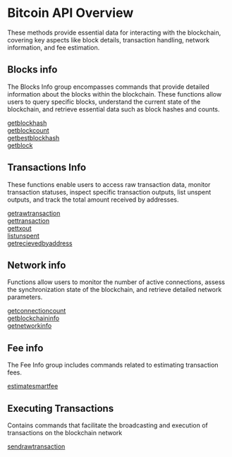 # Bitcoin API Overview

These methods provide essential data for interacting with the blockchain, covering key aspects like block details, transaction handling, network information, and fee estimation.

## Blocks info

The Blocks Info group encompasses commands that provide detailed information about the blocks within the blockchain. These functions allow users to query specific blocks, understand the current state of the blockchain, and retrieve essential data such as block hashes and counts.

[getblockhash](/bitcoin-api/blocksinfo/getblockhash) \
[getblockcount](/bitcoin-api/blocksinfo/getblockcount) \
[getbestblockhash](/bitcoin-api/blocksinfo/getbestblockhash) \
[getblock](/bitcoin-api/blocksinfo/getblock)

## Transactions Info

These functions enable users to access raw transaction data, monitor transaction statuses, inspect specific transaction outputs, list unspent outputs, and track the total amount received by addresses.

[getrawtransaction](/bitcoin-api/transactionsinfo/getrawtransaction) \
[gettransaction](/bitcoin-api/transactionsinfo/gettransaction) \
[gettxout](/bitcoin-api/transactionsinfo/gettxout) \
[listunspent](/bitcoin-api/transactionsinfo/listunspent) \
[getrecievedbyaddress](/bitcoin-api/transactionsinfo/getrecievedbyaddress)

## Network info

Functions allow users to monitor the number of active connections, assess the synchronization state of the blockchain, and retrieve detailed network parameters.

[getconnectioncount](/bitcoin-api/networkinfo/getconnectioncount) \
[getblockchaininfo](/bitcoin-api/networkinfo/getblockchaininfo) \
[getnetworkinfo](/bitcoin-api/networkinfo/getnetworkinfo)

## Fee info

The Fee Info group includes commands related to estimating transaction fees.

[estimatesmartfee](/bitcoin-api/feeinfo/estimatesmartfee)

## Executing Transactions

Contains commands that facilitate the broadcasting and execution of transactions on the blockchain network

[sendrawtransaction](/bitcoin-api/executingtransactions/sendrawtransaction)